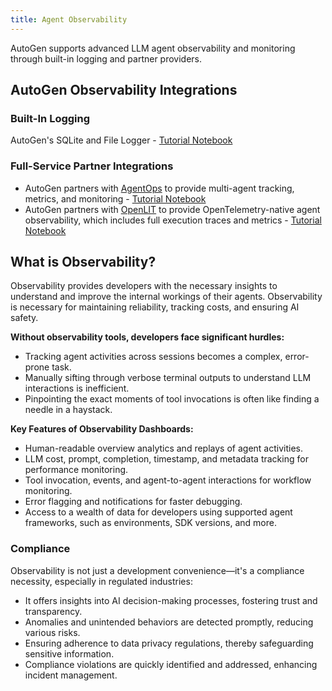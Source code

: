 ```yaml
---
title: Agent Observability
---
```


AutoGen supports advanced LLM agent observability and monitoring through built-in logging and partner providers.

## AutoGen Observability Integrations

### Built-In Logging
AutoGen's SQLite and File Logger - [Tutorial Notebook](/notebooks/agentchat_logging)

### Full-Service Partner Integrations
- AutoGen partners with [AgentOps](https://agentops.ai) to provide multi-agent tracking, metrics, and monitoring - [Tutorial Notebook](/notebooks/agentchat_agentops)
- AutoGen partners with [OpenLIT](https://github.com/openlit/openlit) to provide OpenTelemetry-native agent observability, which includes full execution traces and metrics - [Tutorial Notebook](https://github.com/ag2ai/ag2/blob/main/notebook/agentchat_openlit.ipynb)


## What is Observability?
Observability provides developers with the necessary insights to understand and improve the internal workings of their agents. Observability is necessary for maintaining reliability, tracking costs, and ensuring AI safety.

**Without observability tools, developers face significant hurdles:**

- Tracking agent activities across sessions becomes a complex, error-prone task.
- Manually sifting through verbose terminal outputs to understand LLM interactions is inefficient.
- Pinpointing the exact moments of tool invocations is often like finding a needle in a haystack.


**Key Features of Observability Dashboards:**
- Human-readable overview analytics and replays of agent activities.
- LLM cost, prompt, completion, timestamp, and metadata tracking for performance monitoring.
- Tool invocation, events, and agent-to-agent interactions for workflow monitoring.
- Error flagging and notifications for faster debugging.
- Access to a wealth of data for developers using supported agent frameworks, such as environments, SDK versions, and more.

### Compliance

Observability is not just a development convenience—it's a compliance necessity, especially in regulated industries:
- It offers insights into AI decision-making processes, fostering trust and transparency.
- Anomalies and unintended behaviors are detected promptly, reducing various risks.
- Ensuring adherence to data privacy regulations, thereby safeguarding sensitive information.
- Compliance violations are quickly identified and addressed, enhancing incident management.
